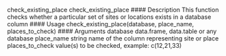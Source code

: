 
check_existing_place check_existing_place
#### Description
This function checks whether a particular set of sites or locations exists in a database column
#### Usage
check_existing_place(database, place_name, places_to_check)
#### Arguments
database data.frame, data.table or any database
place_name string name of the column representing site or place
places_to_check
value(s) to be checked, example: c(12,21,33)
